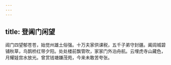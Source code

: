 ```yaml
---
---
---
```

title: 登阊门闲望
---



阊门四望郁苍苍，始觉州雄土俗强。十万夫家供课税，五千子弟守封疆。阖闾城碧铺秋草，鸟鹊桥红带夕阳。处处楼前飘管吹，家家门外泊舟航。云埋虎寺山藏色，月耀娃宫水放光。曾赏钱塘嫌茂苑，今来未敢苦夸张。